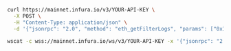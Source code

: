 
<Tabs>
  <TabItem value="cURL">

```bash
curl https://mainnet.infura.io/v3/YOUR-API-KEY \
  -X POST \
  -H "Content-Type: application/json" \
  -d '{"jsonrpc": "2.0", "method": "eth_getFilterLogs", "params": ["0x10ff0bfbedb01f0dbd4106d14eb719ec38b6eb5b821c"], "id": 1}'
```

  </TabItem>
  <TabItem value="WSS">

```bash
wscat -c wss://mainnet.infura.io/ws/v3/YOUR-API-KEY -x '{"jsonrpc": "2.0", "method": "eth_getFilterLogs", "params": ["0x10ff0bfbedb01f0dbd4106d14eb719ec38b6eb5b821c"], "id": 1}'
```

  </TabItem>
</Tabs>
